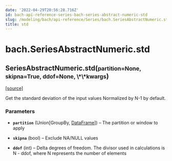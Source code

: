 ```yaml
---
date: '2022-04-29T20:56:28.716Z'
id: bach-api-reference-series-bach-series-abstract-numeric-std
slug: /modeling/bach/api-reference/Series/bach.SeriesAbstractNumeric.std/
title: std
---
```


# bach.SeriesAbstractNumeric.std

<div class="method">

<h2 class="signature-class"><span class="additional-name">SeriesAbstractNumeric.</span><span class="name">std(</span><small class="parameter-list"><span class="parameter" id="partition">partition=None</span>, <span class="parameter" id="skipna">skipna=True</span>, <span class="parameter" id="ddof">ddof=None</span>, <span class="parameter" id="**">\*\*kwargs</span></small>)</h2>


&#8203;<span class="view-source">[[source]](https://github.com/objectiv/objectiv-analytics/blob/main/bach/bach/series/series_numeric.py)</span>

<div class="content">

Get the standard deviation of the input values
Normalized by N-1 by default.


### Parameters

* **`partition`** (Union[GroupBy, [DataFrame](/docs/modeling/bach/api-reference/DataFrame/bach.DataFrame/#bach.DataFrame)]) – The partition or window to apply

* **`skipna`** (bool) – Exclude NA/NULL values

* **`ddof`** (int) – Delta degrees of freedom. The divisor used in calculations is N - ddof,
where N represents the number of elements



</div>

</div>
